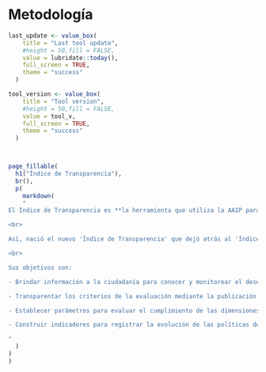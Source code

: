 

Metodología
=====================================

```r
last_update <- value_box(
    title = "Last tool update",
    #height = 50,fill = FALSE,
    value = lubridate::today(),
    full_screen = TRUE,
    theme = "success"
  )

tool_version <- value_box(
    title = "Tool version",
    #height = 50,fill = FALSE,
    value = tool_v,
    full_screen = TRUE,
    theme = "success"
  )



page_fillable(
  h1("Índice de Transparencia"),
  br(),
  p(
    markdown(
    "
El Índice de Transparencia es **la herramienta que utiliza la AAIP para monitorear el cumplimiento de las obligaciones de transparencia** de los organismos del sector público nacional, establecidas en el artículo 32 de la Ley 27.275 y especificadas en la Resolución 77/2024 de la AAIP. **Durante el año 2023 se realizó una evaluación participativa** para analizar los resultados de su implementación y proponer una actualización metodológica.

<br>

Así, nació el nuevo 'Índice de Transparencia' que dejó atrás al 'Índice de Transparencia Activa' dado que sumó, entre otras particularidades, dimensiones de transparencia proactiva. Este nuevo índice se posiciona como una herramienta de gestión actualizada que, por un lado, **fortalece las políticas de transparencia** en el Poder Ejecutivo Nacional y, por el otro, **facilita el monitoreo que la sociedad realiza sobre la gestión pública**.

<br>

Sus objetivos son:

- Brindar información a la ciudadanía para conocer y monitorear el desempeño de estos organismos en materia de transparencia gubernamental.

- Transparentar los criterios de la evaluación mediante la publicación de la metodología de relevamiento y de los resultados obtenidos.

- Establecer parámetros para evaluar el cumplimiento de las dimensiones de transparencia en los organismos alcanzados por la ley.

- Construir indicadores para registrar la evolución de las políticas de transparencia de los organismos a partir de la asistencia técnica de la AAIP.

"
  )
)
)
```

